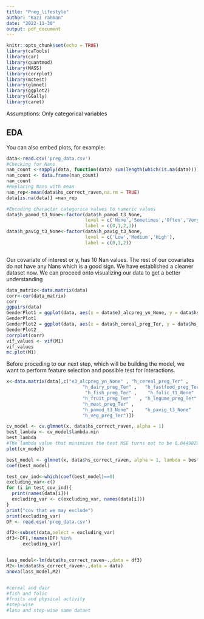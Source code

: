 ```yaml
---
title: "Preg_lifestyle"
author: "Kazi rahman"
date: "2022-11-30"
output: pdf_document
---
```


```r
knitr::opts_chunk$set(echo = TRUE)
library(caTools)
library(car)
library(quantmod)
library(MASS)
library(corrplot)
library(mctest)
library(glmnet)
library(ggplot2)
library(GGally)
library(caret)
```

Assumptions:
Only categorical variables

## EDA

You can also embed plots, for example:

```r
data<-read.csv('preg_data.csv')
#Checking for Nans
nan_count <-sapply(data, function(data) sum(length(which(is.na(data)))))
nan_count <- data.frame(nan_count)
nan_count
#Replacing Nans with mean
nan_rep<-mean(data$hs_correct_raven,na.rm = TRUE)
data[is.na(data)] =nan_rep

#Encoding character categorica values to numeric values
data$h_pamod_t3_None<-factor(data$h_pamod_t3_None,
                             level = c('None','Sometimes','Often','Very Often'),
                             label = c(0,1,2,3))
data$h_pavig_t3_None<-factor(data$h_pavig_t3_None,
                             level = c('Low','Medium','High'),
                             label = c(0,1,2))



```
Our covariate of interest or y, has 10 Nan values. The rest of our covariates
do not have any Nans which is a good sign. We have established a cleaner
dataset now. We can proceed onto visualizing our data to get a better 
understanding

```r
data_matrix<-data.matrix(data)
corr<-cor(data_matrix)
corr
ggpairs(data)
GenderPlot1 = ggplot(data, aes(x = data$e3_alcpreg_yn_None, y = data$hs_correct_raven)) + geom_boxplot() 
GenderPlot1
GenderPlot2 = ggplot(data, aes(x = data$h_cereal_preg_Ter, y = data$hs_correct_raven)) + geom_boxplot() 
GenderPlot2
corrplot(corr)
vif_values <- vif(M1) 
vif_values
mc.plot(M1)
```
Before proceding to our next step, which will be building the model,
we want to perform feature selection and possible test for interactions.

```r
x<-data.matrix(data[,c("e3_alcpreg_yn_None" , "h_cereal_preg_Ter" ,
                            "h_dairy_preg_Ter" ,   "h_fastfood_preg_Ter",
                             "h_fish_preg_Ter" ,    "h_folic_t1_None"   ,  
                            "h_fruit_preg_Ter"   , "h_legume_preg_Ter"  , 
                            "h_meat_preg_Ter" ,   
                            "h_pamod_t3_None" ,    "h_pavig_t3_None"  ,   
                            "h_veg_preg_Ter")])

cv_model <- cv.glmnet(x, data$hs_correct_raven, alpha = 1)
best_lambda <- cv_model$lambda.min
best_lambda
#The lambda value that minimizes the test MSE turns out to be 0.04498289
plot(cv_model) 

best_model <- glmnet(x, data$hs_correct_raven, alpha = 1, lambda = best_lambda)
coef(best_model)

test_cov_ind<-which(coef(best_model)==0)
excluding_var<-c()
for (i in test_cov_ind){
  print(names(data[i]))
  excluding_var <- c(excluding_var, names(data[i]))
}
print("cov that we may exclude")
print(excluding_var)
DF <- read.csv('preg_data.csv')

df2<-subset(data,select = excluding_var)
df3<-DF[,!names(DF) %in% 
      excluding_var]


lass_model<-lm(data$hs_correct_raven~.,data = df3)
M2<-lm(data$hs_correct_raven~.,data = data)
anova(lass_model,M2)


#cereal and dair
#fish and folic
#fruits and physical activity
#step-wise
#laso and step-wise same dataet

```

